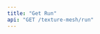 ```yaml
---
title: "Get Run"
api: "GET /texture-mesh/run"
---
```


<ParamField header="Authorization" type="string" required hidden />
<ParamField header="x-api-key" type="string" required hidden />

### Description

A run is an instance of a texture mesh creation.
Returns the run data and generated textures.

### Query Parameters

<ParamField query="run-id" type="string" required>
  The id of the run
</ParamField>

<RequestExample>

```bash cURL
curl -X 'GET' \
  'https://api.mirageml.com/texture-mesh/run?runId={}' \
  -H 'accept: application/json'
```

</RequestExample>

<ResponseExample>
```json
{
  "id": "433db382-d08a-4543-bbd7-b6aa28683745",
  "prompt": "shiny rough metal",
  "status": "succeeded",
  "color_map": false,
  "created_at": "2022-10-13T20:53:49.681228+00:00",
  "init_image": false,
  "num_outputs": "4",
  "square_func": "scale",
  "generate_maps": true,
  "make_tileable": false,
  "prompt_strength": 0.8,
  "super_resolution": "4096",
  "textures": "https://mirage-platform-user-data.s3.us-east-1.amazonaws.com/ca3ca3b8-9146-48e3-9106-1d8e42f8f5b5/texture_mesh/projects/undefined/textures/433db382-d08a-4543-bbd7-b6aa28683745/textures.tar.gz?X-Amz-Algorithm=AWS4-HMAC-SHA256&X-Amz-Content-Sha256=UNSIGNED-PAYLOAD&X-Amz-Credential=AKIA4WDJHC7YNXRCDFPR%2F20221017%2Fus-east-1%2Fs3%2Faws4_request&X-Amz-Date=20221017T190257Z&X-Amz-Expires=3600&X-Amz-Signature=a8aa34365a0e8391326d96ded14e29527a297a9bb78bb96b1010e734b2624b77&X-Amz-SignedHeaders=host&x-id=GetObject"
}
```
</ResponseExample>
